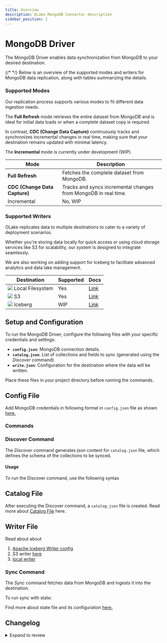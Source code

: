 ```yaml
---
title: Overview
description: OLake MongoDB Connector description
sidebar_position: 1
---
```


# MongoDB Driver

The MongoDB Driver enables data synchronization from MongoDB to your desired destination. 

{/* <DocCardList/> */}
Below is an overview of the supported modes and writers for MongoDB data replication, along with tables summarizing the details.

### Supported Modes

Our replication process supports various modes to fit different data ingestion needs. 

The **Full Refresh** mode retrieves the entire dataset from MongoDB and is ideal for initial data loads or when a complete dataset copy is required. 

In contrast, **CDC (Change Data Capture)** continuously tracks and synchronizes incremental changes in real time, making sure that your destination remains updated with minimal latency. 

The **Incremental** mode is currently under development (WIP).

| Mode                          | Description                                                             |
|-------------------------------|-------------------------------------------------------------------------|
| **Full Refresh**              | Fetches the complete dataset from MongoDB.                            |
| **CDC (Change Data Capture)** | Tracks and syncs incremental changes from MongoDB in real time.         |
| Incremental                   | No, WIP                                                                 |

### Supported Writers

OLake replicates data to multiple destinations to cater to a variety of deployment scenarios. 

Whether you're storing data locally for quick access or using cloud storage services like S3 for scalability, our system is designed to integrate seamlessly. 

We are also working on adding support for Iceberg to facilitate advanced analytics and data lake management.

| Destination       | Supported | Docs | 
|-------------------|-----------| ---- | 
| <img src="/img/logo/local.png"  className="mt-3"  height={20} /> Local Filesystem  | Yes       | [Link](../../writers/local) |
| <img src="/img/logo/s3.png"  className="mt-3"  height={20} /> S3                | Yes       | [Link](../../writers/s3/overview) |
| <img src="/img/logo/iceberg.png"  className="mt-3"  height={20} /> Iceberg           | WIP       | [Link](../../writers/iceberg/overview) |


## Setup and Configuration

To run the MongoDB Driver, configure the following files with your specific credentials and settings:

- **`config.json`**: MongoDB connection details.  
- **`catalog.json`**: List of collections and fields to sync (generated using the *Discover* command).  
- **`write.json`**: Configuration for the destination where the data will be written.

Place these files in your project directory before running the commands.

## Config File 
Add MongoDB credentials in following format in `config.json` file as shown [here.](./config#configjson-configuration)

### Commands

### Discover Command

The *Discover* command generates json content for `catalog.json` file, which defines the schema of the collections to be synced.

#### Usage
To run the Discover command, use the following syntax
   <LocalDiscoverMongoDB/>

## Catalog File 
After executing the Discover command, a `catalog.json` file is created. Read more about [Catalog File](./config#catalogjson-configuration) here.


## Writer File 

Read about about 
1. [Apache Iceberg Writer config](../../writers/iceberg/config)
2. S3 writer [here](../../writers/s3/overview)
3. [local writer](../../writers/local) 


### Sync Command

The *Sync* command fetches data from MongoDB and ingests it into the destination.

<LocalSyncMongoDB/>

To run sync with state:

<LocalSyncWithStateMongoDB/>

Find more about state file and its configuration [here.](./config#statejson-configuration)

## Changelog

<details>
  <summary>Expand to review</summary>

| Version     | Date       | Pull Request                                               | Subject                                                                                                                                         |
|:------------|:-----------|:-----------------------------------------------------------|:------------------------------------------------------------------------------------------------------------------------------------------------|


</details>
